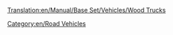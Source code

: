 [[Translation:en/Manual/Base Set/Vehicles/Wood Trucks]]

{{en/RoadVehicle|name     = Witcombe Wood Truck
  |img      = Witcombe_Wood_Truck.png
  |price    = £4,838 ($9,676) 
  |speed    = 30 mph (48 km/h)
  |annual   = £421 ($842)
  |designed = 1935
  |life     = 15
  |capacity = 20 tonnes of wood
}}
{{en/RoadVehicle|name     = Foster Wood Truck
  |img      = Foster_Wood_Truck.png
  |price    = £5,617 ($11,234)
  |speed    = 55 mph (88 km/h)
  |annual   = £787 ($1,574)
  |designed = 1974
  |life     = 15
  |capacity = 22 tonnes of wood
}}
{{en/RoadVehicle|name     = Moreland Wood Truck
  |img      = Moreland_Wood_Truck.png
  |price    = £6,027 ($12,054)
  |speed    = 70 mph (112 km/h)
  |annual   = £1,125 ($2,250)
  |designed = 2018
  |life     = 15
  |capacity = 24 tonnes of wood
}}

[[Category:en/Road Vehicles]]